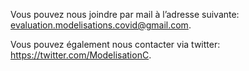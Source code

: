 Vous pouvez nous joindre par mail à l'adresse suivante: [evaluation.modelisations.covid\@gmail.com](mailto:%20evaluation.modelisations.covid@gmail.com).

Vous pouvez également nous contacter via twitter: <https://twitter.com/ModelisationC>.
